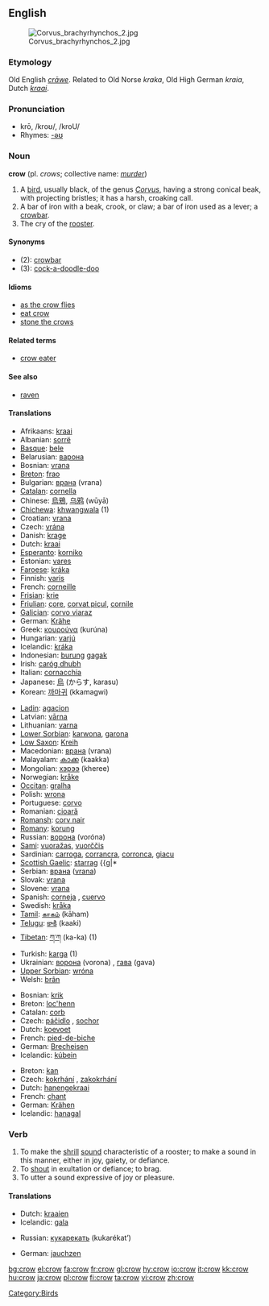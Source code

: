 {{see|Crow}}
{{wikipedia}}
==English==
[[Image:Corvus brachyrhynchos 2.jpg|thumb]]
===Etymology===
Old English ''[[crāwe]]''. Related to Old Norse ''kraka'', Old High German ''kraia'', Dutch ''[[kraai]]''.

===Pronunciation===
*krō, /kroʊ/, /kroU/
*Rhymes: [[Rhymes:English:-əʊ|-əʊ]]

===Noun===
'''crow''' (pl. ''crows''; collective name: ''[[murder]]'')

# A [[bird]], usually black, of the genus ''[[Corvus]]'', having a strong conical beak, with projecting bristles; it has a harsh, croaking call.
# A bar of iron with a beak, crook, or claw; a bar of iron used as a lever; a [[crowbar]].
# The cry of the [[rooster]].

====Synonyms====
*(2): [[crowbar]]
*(3): [[cock-a-doodle-doo]]

====Idioms====
*[[as the crow flies]]
*[[eat crow]]
*[[stone the crows]]

====Related terms====
*[[crow eater]]

====See also====
*[[raven]]

====Translations====
{{trans-top|the bird}}
*Afrikaans: [[kraai]]
*Albanian: [[sorrë]] {{f}}
*[[Basque]]: [[bele]]
*Belarusian: [[варона]] {{f}}
*Bosnian: [[vrana]] {{f}}
*[[Breton]]: [[frao]] {{f}}
*Bulgarian: [[врана]] (vrana) {{f}}
*[[Catalan]]: [[cornella]] {{f}}
*Chinese: [[烏鴉]], [[乌鸦]] (wūyā)
*[[Chichewa]]: [[khwangwala]] (1)
*Croatian: [[vrana]] {{f}}
*Czech: [[vrána]] {{f}}
*Danish: [[krage]] {{g|Danish}}
*Dutch: [[kraai]] {{m}}
*[[Esperanto]]: [[korniko]]
*Estonian: [[vares]]
*[[Faroese]]: [[kráka]] {{g|Faroese}}
*Finnish: [[varis]]
*French: [[corneille]] {{f}}
*[[Frisian]]: [[krie]] {{g|Frisian}}
*[[Friulian]]: [[çore]], [[corvat piçul]], [[cornile]]
*[[Galician]]: [[corvo viaraz]] {{m}}
*German: [[Krähe]] {{f}}
*Greek: [[κουρούνα]] {{f}} (kurúna)
*Hungarian: [[varjú]]
*Icelandic: [[kráka]] {{f}}
*Indonesian: [[burung]] [[gagak]]
*Irish: [[caróg dhubh]] {{f}}
*Italian: [[cornacchia]] {{f}}
*Japanese: [[烏]] (からす, karasu)
*Korean: [[까마귀]] (kkamagwi)
{{trans-mid}}
*[[Ladin]]: [[agacion]]
*Latvian: [[vārna]] {{f}}
*Lithuanian: [[varna]] {{f}}
*[[Lower Sorbian]]: [[karwona]], [[garona]]
*[[Low Saxon]]: [[Kreih]] {{f}}
*Macedonian: [[врана]] (vrana) {{f}}
*Malayalam: [[കാക്ക]] (kaakka)
*Mongolian: [[хэрээ]] (kheree)
*Norwegian: [[kråke]] {{f}}
*[[Occitan]]: [[gralha]] {{f}}
*Polish: [[wrona]] {{f}}
*Portuguese: [[corvo]] {{m}}
*Romanian: [[cioară]] {{f}}
*[[Romansh]]: [[corv nair]]
*[[Romani|Romany]]: [[korung]] {{m}}
*Russian: [[ворона]] (voróna) {{f}}
*[[Sami]]: [[vuoražas]], [[vuorččis]]
*Sardinian: [[carroga]], [[corrancra]], [[corronca]], [[giacu]]
* [[Scottish Gaelic]]: [[starrag]] {{g|* {{ttbc|Scottish Gaelic}}
*Serbian: [[врана]] ([[vrana]]) {{f}}
*Slovak: [[vrana#Slovak|vrana]] {{f}}
*Slovene: [[vrana]] {{f}}
*Spanish: [[corneja]] {{f}}, [[cuervo]] {{m}}
*Swedish: [[kråka]] {{c}}
*[[Tamil]]: [[காகம்]] (kāham)
*[[Telugu]]: [[కాకి]] (kaaki)
*[[Tibetan]]: [[ཀ་ཀ]] (ka-ka) (1)
*Turkish: [[karga]] (1)
*Ukrainian: [[ворона]] (vorona) {{f}}, [[гава]] (gava) {{f}}
*[[Upper Sorbian]]: [[wróna]] {{f}}
*Welsh: [[brân]] {{f}}
{{trans-bottom}}

{{trans-top|bar of iron}}
*Bosnian: [[krik]]
*Breton: [[loc'henn]] {{f}}
*Catalan: [[corb]] {{m}}
*Czech: [[páčidlo]] {{n}}, [[sochor]] {{m}}
*Dutch: [[koevoet]]
*French: [[pied-de-biche]] {{m}}
*German: [[Brecheisen]] {{n}}
*Icelandic: [[kúbein]] {{n}}
{{trans-mid}}
{{trans-bottom}}

{{trans-top|cry of the rooster}}
*Breton: [[kan]] {{m}}
*Czech: [[kokrhání]] {{n}}, [[zakokrhání]] {{n}}
*Dutch: [[hanengekraai]]
*French: [[chant]] {{m}}
*German: [[Krähen]] {{n}}
*Icelandic: [[hanagal]] {{n}}
{{trans-mid}}
{{trans-bottom}}

===Verb===
{{en-verb}}

# To make the [[shrill]] [[sound]] characteristic of a rooster; to make a sound in this manner, either in joy, gaiety, or defiance.
# To [[shout]] in exultation or defiance; to brag.
# To utter a sound expressive of joy or pleasure.

==== Translations ====
{{trans-top|To make the sound of a rooster}}
*Dutch: [[kraaien]]
*Icelandic: [[gala]]
{{trans-mid}}
*Russian: [[кукарекать]] (kukarékat’)
{{trans-bottom}}

{{trans-top|To shout or brag}}
{{trans-mid}}
{{trans-bottom}}

{{trans-top|To utter a sound of joy}}
*German: [[jauchzen]]
{{trans-mid}}
{{trans-bottom}}

[[Category:Birds]]

[[bg:crow]]
[[el:crow]]
[[fa:crow]]
[[fr:crow]]
[[gl:crow]]
[[hy:crow]]
[[io:crow]]
[[it:crow]]
[[kk:crow]]
[[hu:crow]]
[[ja:crow]]
[[pl:crow]]
[[fi:crow]]
[[ta:crow]]
[[vi:crow]]
[[zh:crow]]